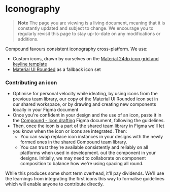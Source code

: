 
<Meta title="Foundations/Iconography" />

# Iconography

> **Note**
> The page you are viewing is a living document, meaning that it is constantly updated and subject to change. We encourage you to regularly revisit this page to stay up-to-date on any modifications or additions.


Compound favours consistent iconography cross-platform. We use:

- Custom icons, drawn by ourselves on the [Material 24dp icon grid and keyline template](https://m3.material.io/styles/icons/designing-icons#8754553f-29d9-4671-b163-123b8e7b8f1e)
- [Material UI Rounded](https://fonts.google.com/icons?icon.style=Rounded) as a fallback icon set


### Contributing an icon

- Optimise for personal velocity while ideating, by using icons from the previous team library, our copy of the Material UI Rounded icon set in our shared workspace, or by drawing and creating new components locally in your Figma document
- Once you're confident in your design and the use of an icon, paste it in the [Compound - Icon drafting]() Figma document, following the guidelines.
- Then, once the icon is a part of the shared team library in Figma we'll let you know when the icon or icons are integrated. Then:
    - You can swap replace icon instances in your designs with the newly formed ones in the shared Compound team library.
    - You can trust they're available consistently and reliably on all platforms when used in development.
    out the component in your designs. Initially, we may need to collaborate on component composition to balance how we're using spacing all round.

While this produces some short term overhead, it'll pay dividends. We'll use the learnings from integrating the first icons this way to formalise guidelines which will enable anyone to contribute directly.
